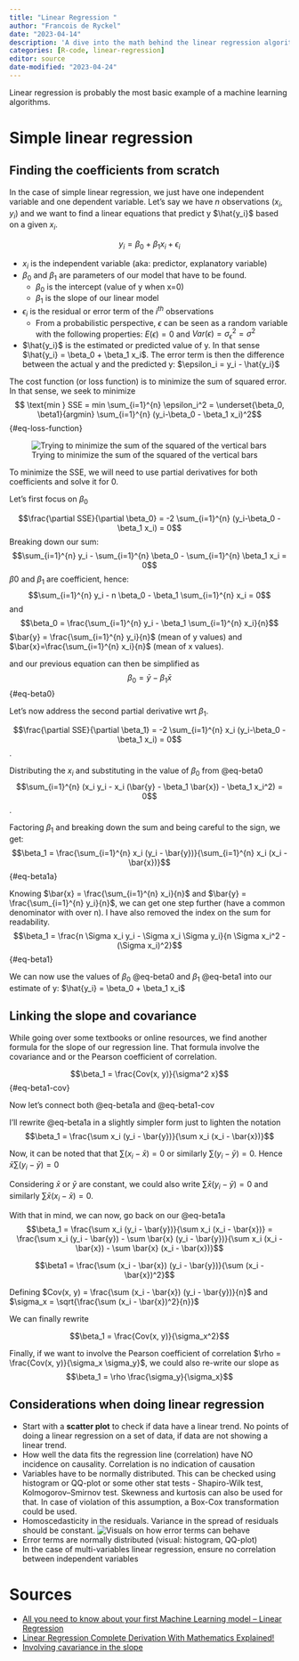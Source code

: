 ```yaml
---
title: "Linear Regression "
author: "Francois de Ryckel"
date: "2023-04-14"
description: 'A dive into the math behind the linear regression algorithm.'
categories: [R-code, linear-regression]
editor: source
date-modified: "2023-04-24"
---
```


Linear regression is probably the most basic example of a machine learning algorithms.  

# Simple linear regression 

## Finding the coefficients from scratch 

In the case of simple linear regression, we just have one independent variable and one dependent variable. 
Let's say we have $n$ observations $(x_i, y_i)$ and we want to find a linear equations that predict y $\hat{y_i}$ based on a given $x_i$.  

$$y_i = \beta_0 + \beta_1 x_i + \epsilon_i$$

* $x_i$ is the independent variable (aka: predictor, explanatory variable)
* $\beta_0$ and $\beta_1$ are parameters of our model that have to be found. 
    * $\beta_0$ is the intercept (value of y when x=0)
    * $\beta_1$ is the slope of our linear model
* $\epsilon_i$ is the residual or error term of the $i^{th}$ observations  
    * From a probabilistic perspective, $\epsilon$ can be seen as a random variable with the following properties: $E(\epsilon)=0$ and $Var(\epsilon)= \sigma_{\epsilon}^2 = \sigma^2$
* $\hat{y_i}$ is the estimated or predicted value of y.  In that sense $\hat{y_i} = \beta_0 + \beta_1 x_i$. The error term is then the difference between the actual y and the predicted y: $\epsilon_i = y_i - \hat{y_i}$

The cost function (or loss function) is to minimize the sum of squared error. In that sense, we seek to minimize $$ \text{min } SSE = min \sum_{i=1}^{n} \epsilon_i^2 = 
        \underset{\beta_0, \beta1}{argmin} \sum_{i=1}^{n} (y_i-\beta_0 - \beta_1 x_i)^2$$ {#eq-loss-function} 

![Trying to minimize the sum of the squared of the vertical bars](errors_visual.png)

To minimize the SSE, we will need to use partial derivatives for both coefficients and solve it for 0. 

Let's first focus on $\beta_0$

$$\frac{\partial SSE}{\partial \beta_0} = -2 \sum_{i=1}^{n} (y_i-\beta_0 - \beta_1 x_i) = 0$$
Breaking down our sum: 
$$\sum_{i=1}^{n} y_i - \sum_{i=1}^{n} \beta_0 - \sum_{i=1}^{n} \beta_1 x_i = 0$$
$\beta0$ and  $\beta_1$ are coefficient, hence: 
$$\sum_{i=1}^{n} y_i - n \beta_0 - \beta_1 \sum_{i=1}^{n} x_i = 0$$
and 
$$\beta_0 = \frac{\sum_{i=1}^{n} y_i - \beta_1 \sum_{i=1}^{n} x_i}{n}$$
$\bar{y} = \frac{\sum_{i=1}^{n} y_i}{n}$ (mean of y values) and $\bar{x}=\frac{\sum_{i=1}^{n} x_i}{n}$ (mean of x values). 

and our previous equation can then be simplified as 
$$\beta_0 = \bar{y} - \beta_1 \bar{x}$$ {#eq-beta0}

Let's now address the second partial derivative wrt $\beta_1$. 

$$\frac{\partial SSE}{\partial \beta_1} = -2 \sum_{i=1}^{n} x_i (y_i-\beta_0 - \beta_1 x_i) = 0$$. 

Distributing the $x_i$ and substituting in the value of $\beta_0$ from @eq-beta0  
$$\sum_{i=1}^{n} (x_i y_i - x_i (\bar{y} - \beta_1 \bar{x}) - \beta_1 x_i^2) = 0$$. 

Factoring $\beta_1$ and breaking down the sum and being careful to the sign, we get: 
$$\beta_1 = \frac{\sum_{i=1}^{n} x_i (y_i - \bar{y})}{\sum_{i=1}^{n} x_i (x_i - \bar{x})}$$ {#eq-beta1a}

Knowing $\bar{x} = \frac{\sum_{i=1}^{n} x_i}{n}$ and $\bar{y} = \frac{\sum_{i=1}^{n} y_i}{n}$, we can get one step further (have a common denominator with over n).  I have also removed the index on the sum for readability.  
$$\beta_1 = \frac{n \Sigma x_i y_i - \Sigma x_i \Sigma y_i}{n \Sigma x_i^2 - (\Sigma x_i)^2}$$ {#eq-beta1}  

We can now use the values of $\beta_0$ @eq-beta0 and $\beta_1$ @eq-beta1 into our estimate of y: $\hat{y_i} = \beta_0 + \beta_1 x_i$ 

## Linking the slope and covariance 

While going over some textbooks or online resources, we find another formula for the slope of our regression line.  That formula involve the covariance and or the Pearson coefficient of correlation.  

$$\beta_1 = \frac{Cov(x, y)}{\sigma^2 x}$$ {#eq-beta1-cov}

Now let's connect both @eq-beta1a and @eq-beta1-cov

I'll rewrite @eq-beta1a in a slightly simpler form just to lighten the notation 
$$\beta_1 = \frac{\sum x_i (y_i - \bar{y})}{\sum x_i (x_i - \bar{x})}$$

Now, it can be noted that that 
$\sum (x_i - \bar{x}) = 0$ or similarly $\sum (y_i - \bar{y}) = 0$.  Hence $\bar{x} \sum (y_i - \bar{y}) = 0$ 


Considering $\bar{x}$ or $\bar{y}$ are constant, we could also write $\sum \bar{x} (y_i - \bar{y}) = 0$ and similarly $\sum \bar{x} (x_i - \bar{x}) = 0$.  

With that in mind, we can now, go back on our @eq-beta1a 
$$\beta_1 = \frac{\sum x_i (y_i - \bar{y})}{\sum x_i (x_i - \bar{x})} = 
\frac{\sum x_i (y_i - \bar{y}) - \sum \bar{x} (y_i - \bar{y})}{\sum x_i (x_i - \bar{x}) - \sum \bar{x} (x_i - \bar{x})}$$

$$\beta1 = \frac{\sum (x_i - \bar{x}) (y_i - \bar{y})}{\sum (x_i - \bar{x})^2}$$

Defining $Cov(x, y) = \frac{\sum (x_i - \bar{x}) (y_i - \bar{y})}{n}$ and $\sigma_x = \sqrt{\frac{\sum (x_i - \bar{x})^2}{n}}$

We can finally rewrite 

$$\beta_1 = \frac{Cov(x, y)}{\sigma_x^2}$$

Finally, if we want to involve the Pearson coefficient of correlation $\rho = \frac{Cov(x, y)}{\sigma_x \sigma_y}$, we could also re-write our slope as 
$$\beta_1 = \rho \frac{\sigma_y}{\sigma_x}$$

## Considerations when doing linear regression 

* Start with a **scatter plot** to check if data have a linear trend.  No points of doing a linear regression on a set of data, if data are not showing a linear trend.  
* How well the data fits the regression line (correlation) have NO incidence on causality.  Correlation is no indication of causation
* Variables have to be normally distributed.  This can be checked using histogram or QQ-plot or some other stat tests - Shapiro-Wilk test, Kolmogorov–Smirnov test.  Skewness and kurtosis can also be used for that. In case of violation of this assumption, a Box-Cox transformation could be used. 
* Homoscedasticity in the residuals.  Variance in the spread of residuals should be constant. 
![Visuals on how error terms can behave](residuals_visual.png)
* Error terms are normally distributed (visual: histogram, QQ-plot) 
* In the case of multi-variables linear regression, ensure no correlation between independent variables 


# Sources

* [All you need to know about your first Machine Learning model – Linear Regression](https://www.analyticsvidhya.com/blog/2021/05/all-you-need-to-know-about-your-first-machine-learning-model-linear-regression/)
* [Linear Regression Complete Derivation With Mathematics Explained!](https://towardsai.net/p/machine-learning/linear-regression-complete-derivation-with-mathematics-explained)
* [Involving cavariance in the slope](https://youtu.be/ewnc1cXJmGA) 

